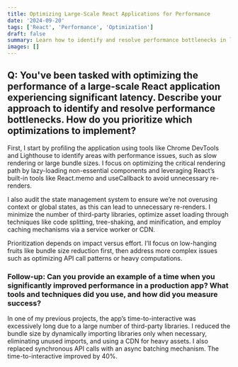 ```yaml
---
title: Optimizing Large-Scale React Applications for Performance
date: '2024-09-20'
tags: ['React', 'Performance', 'Optimization']
draft: false
summary: Learn how to identify and resolve performance bottlenecks in large-scale React applications.
images: []
---
```


## Q: You've been tasked with optimizing the performance of a large-scale React application experiencing significant latency. Describe your approach to identify and resolve performance bottlenecks. How do you prioritize which optimizations to implement?

First, I start by profiling the application using tools like Chrome DevTools and Lighthouse to identify areas with performance issues, such as slow rendering or large bundle sizes. I focus on optimizing the critical rendering path by lazy-loading non-essential components and leveraging React’s built-in tools like React.memo and useCallback to avoid unnecessary re-renders.

I also audit the state management system to ensure we’re not overusing context or global states, as this can lead to unnecessary re-renders. I minimize the number of third-party libraries, optimize asset loading through techniques like code splitting, tree-shaking, and minification, and employ caching mechanisms via a service worker or CDN.

Prioritization depends on impact versus effort. I’ll focus on low-hanging fruits like bundle size reduction first, then address more complex issues such as optimizing API call patterns or heavy computations.

### Follow-up: Can you provide an example of a time when you significantly improved performance in a production app? What tools and techniques did you use, and how did you measure success?

In one of my previous projects, the app’s time-to-interactive was excessively long due to a large number of third-party libraries. I reduced the bundle size by dynamically importing libraries only when necessary, eliminating unused imports, and using a CDN for heavy assets. I also replaced synchronous API calls with an async batching mechanism. The time-to-interactive improved by 40%.

